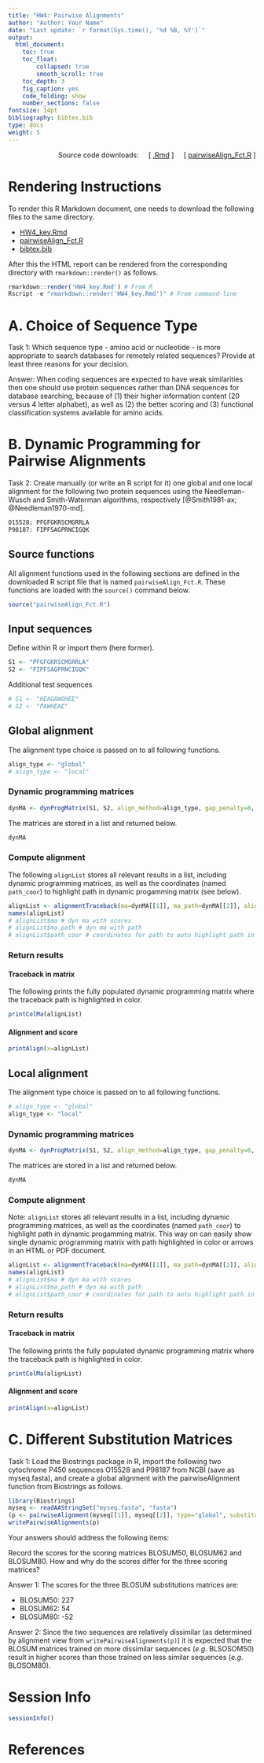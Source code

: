 ```yaml
---
title: "HW4: Pairwise Alignments" 
author: "Author: Your Name"
date: "Last update: `r format(Sys.time(), '%d %B, %Y')`" 
output:
  html_document:
    toc: true
    toc_float:
        collapsed: true
        smooth_scroll: true
    toc_depth: 3
    fig_caption: yes
    code_folding: show
    number_sections: false
fontsize: 14pt
bibliography: bibtex.bib
type: docs
weight: 5
---
```


<!---
- Compile from command-line
Rscript -e "rmarkdown::render('HW4_key.Rmd', c('html_document'), clean=FALSE)"
-->

<div style="text-align: right"> 
Source code downloads: &nbsp; &nbsp;
[ [.Rmd](https://raw.githubusercontent.com/tgirke/GEN242/main/content/en/assignments/Homework/HW04/hw4_solution/HW4_key.Rmd) ] &nbsp; &nbsp; 
[ [pairwiseAlign_Fct.R](https://raw.githubusercontent.com/tgirke/GEN242/main/content/en/assignments/Homework/HW04/hw4_solution/pairwiseAlign_Fct.R) ]
</div>

# Rendering Instructions 

To render this R Markdown document, one needs to download the following files to the same directory.

+ [HW4_key.Rmd](https://raw.githubusercontent.com/tgirke/GEN242/main/content/en/assignments/Homework/HW04/hw4_solution/HW4_key.Rmd)
+ [pairwiseAlign_Fct.R](https://raw.githubusercontent.com/tgirke/GEN242/main/content/en/assignments/Homework/HW04/hw4_solution/pairwiseAlign_Fct.R)
+ [bibtex.bib](https://raw.githubusercontent.com/tgirke/GEN242/main/content/en/assignments/Homework/HW04/hw4_solution/bibtex.bib)

After this the HTML report can be rendered from the corresponding directory with `rmarkdown::render()` as follows. 

```r
rmarkdown::render('HW4_key.Rmd') # From R
Rscript -e "rmarkdown::render('HW4_key.Rmd')" # From command-line
```

# A. Choice of Sequence Type
Task 1: Which sequence type - amino acid or nucleotide - is more appropriate to search databases 
for remotely related sequences? Provide at least three reasons for your decision.

Answer: When coding sequences are expected to have weak similarities then one
should use protein sequences rather than DNA sequences for database searching, 
because of (1) their higher information content (20 versus 4 letter alphabet), 
as well as (2) the better scoring and (3) functional classification systems available 
for amino acids.

# B. Dynamic Programming for Pairwise Alignments

Task 2: Create manually (or write an R script for it) one global and one local
alignment for the following two protein sequences using the Needleman-Wusch and
Smith-Waterman algorithms, respectively [@Smith1981-ax; @Needleman1970-md].

```sh
O15528: PFGFGKRSCMGRRLA
P98187: FIPFSAGPRNCIGQK
```

## Source functions 

All alignment functions used in the following sections are defined in the downloaded R script file
that is named `pairwiseAlign_Fct.R`. These functions are loaded with the `source()` command below.

```r
source("pairwiseAlign_Fct.R")
```

## Input sequences

Define within R or import them (here former).

```r
S1 <- "PFGFGKRSCMGRRLA"
S2 <- "FIPFSAGPRNCIGQK"
```

Additional test sequences

```r
# S1 <- "HEAGAWGHEE"
# S2 <- "PAWHEAE"
```

## Global alignment 

The alignment type choice is passed on to all following functions.

```r
align_type <- "global"
# align_type <- "local"
```

### Dynamic programming matrices 

```r
dynMA <- dynProgMatrix(S1, S2, align_method=align_type, gap_penalty=8, substitutionMA="BLOSUM50")
```

The matrices are stored in a list and returned below.

```r
dynMA
```

### Compute alignment

The following `alignList` stores all relevant results in a list, including dynamic 
programming matrices, as well as the coordinates (named `path_coor`) to highlight path in 
dynamic progamming matrix (see below). 

```r
alignList <- alignmentTraceback(ma=dynMA[[1]], ma_path=dynMA[[2]], align_method=align_type) 
names(alignList)
# alignList$ma # dyn ma with scores
# alignList$ma_path # dyn ma with path
# alignList$path_coor # coordinates for path to auto highlight path in HTML/PDF table
```

### Return results

#### Traceback in matrix 

The following prints the fully populated dynamic programming matrix where the traceback 
path is highlighted in color.

```r
printColMa(alignList)
```

#### Alignment and score

```r
printAlign(x=alignList)
```

## Local alignment 

The alignment type choice is passed on to all following functions.

```r
# align_type <- "global"
align_type <- "local"
```

### Dynamic programming matrices 

```r
dynMA <- dynProgMatrix(S1, S2, align_method=align_type, gap_penalty=8, substitutionMA="BLOSUM50")
```

The matrices are stored in a list and returned below.

```r
dynMA
```

### Compute alignment

Note: `alignList` stores all relevant results in a list, including dynamic 
programming matrices, as well as the coordinates (named `path_coor`) to highlight path in 
dynamic progamming matrix. This way on can easily show single dynamic programming matrix
with path highlighted in color or arrows in an HTML or PDF document.

```r
alignList <- alignmentTraceback(ma=dynMA[[1]], ma_path=dynMA[[2]], align_method=align_type) 
names(alignList)
# alignList$ma # dyn ma with scores
# alignList$ma_path # dyn ma with path
# alignList$path_coor # coordinates for path to auto highlight path in HTML/PDF table
```

### Return results

#### Traceback in matrix 

The following prints the fully populated dynamic programming matrix where the traceback 
path is highlighted in color.

```r
printColMa(alignList)
```

#### Alignment and score

```r
printAlign(x=alignList)
```

# C. Different Substitution Matrices
Task 1: Load the Biostrings package in R, import the following two cytochrome
P450 sequences O15528 and P98187 from NCBI (save as myseq.fasta), and create a
global alignment with the pairwiseAlignment function from Biostrings as
follows.

```r
library(Biostrings)
myseq <- readAAStringSet("myseq.fasta", "fasta")
(p <- pairwiseAlignment(myseq[[1]], myseq[[2]], type="global", substitutionMatrix="BLOSUM50"))
writePairwiseAlignments(p)
```

Your answers should address the following items:

Record the scores for the scoring matrices BLOSUM50, BLOSUM62 and BLOSUM80.
How and why do the scores differ for the three scoring matrices?

Answer 1: The scores for the three BLOSUM substitutions matrices are:

+ BLOSUM50: 227 
+ BLOSUM62: 54
+ BLOSUM80: -52

Answer 2: Since the two sequences are relatively dissimilar (as determined by alignment view from
`writePairwiseAlignments(p)`) it is expected that the BLOSUM matrices trained on more dissimilar
sequences (_e.g._ BLSOSOM50) result in higher scores than those trained on less similar 
sequences (_e.g._ BLOSOM80).


# Session Info

```r
sessionInfo()
```

# References

